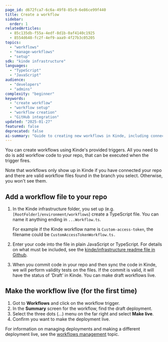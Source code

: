 ```yaml
---
page_id: d672fca7-6c6a-49f8-85c9-6e86ce99f440
title: Create a workflow
sidebar:
  order: 1
relatedArticles:
  - 85c135db-f55a-4edf-8d1b-0af4140c1925
  - 8554d648-fc2f-4ef9-aaa9-4f27b3c05205
topics:
  - "workflows"
  - "manage-workflows"
  - "setup"
sdk: "kinde infrastructure"
languages:
  - "TypeScript"
  - "JavaScript"
audience:
  - "developers"
  - "admins"
complexity: "beginner"
keywords:
  - "create workflow"
  - "workflow setup"
  - "workflow creation"
  - "GitHub integration"
updated: "2025-01-27"
featured: false
deprecated: false
ai-summary: "Guide to creating new workflows in Kinde, including connecting GitHub repositories, setting up workflow files, and configuring workflow settings."
---
```


You can create workflows using Kinde's provided triggers. All you need to do is add workflow code to your repo, that can be executed when the trigger fires.

Note that workflows only show up in Kinde if you have connected your repo and there are valid workflow files found in the branch you select. Otherwise, you won't see them.

## Add a workflow file to your repo

1. In the Kinde infrastructure folder, you set up (e.g. `[RootFolder]/environment/workflows`) create a TypeScript file. You can name it anything ending in `...Workflow.ts`. 
    
    For example if the Kinde workflow name is `Custom-access-token`, the filename could be `CustomAccessTokenWorkflow.ts.`
    
2. Enter your code into the file in plain JavaScript or TypeScript. For details on what must be included, see the [kinde/infrastructure readme file in Github](https://github.com/kinde-oss/infrastructure).
3. When you commit code in your repo and then sync the code in Kinde, we will perform validity tests on the files. If the commit is valid, it will have the status of ‘Draft’ in Kinde. You can make draft workflows live. 

## Make the workflow live (for the first time)

1. Got to **Workflows** and click on the workflow trigger. 
2. In the **Summary** screen for the workflow, find the draft deployment.
3. Select the three dots (…) menu on the far right and select **Make live**. 
4. Confirm you want to make the deployment live. 

For information on managing deployments and making a different deployment live, see the [workflows management](/workflows/manage-workflows/manage-code-and-deployments/) topic.
